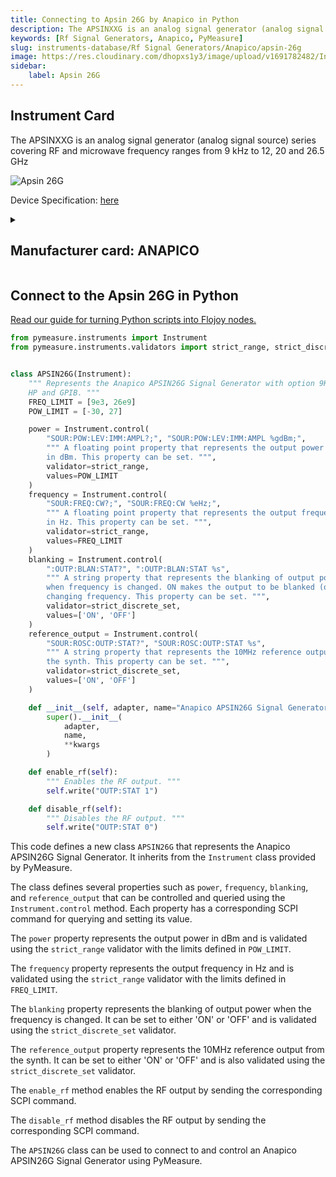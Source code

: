 ```yaml
---
title: Connecting to Apsin 26G by Anapico in Python
description: The APSINXXG is an analog signal generator (analog signal source) series covering RF and microwave frequency ranges from 9 kHz to 12, 20 and 26.5 GHz
keywords: [Rf Signal Generators, Anapico, PyMeasure] 
slug: instruments-database/Rf Signal Generators/Anapico/apsin-26g 
image: https://res.cloudinary.com/dhopxs1y3/image/upload/v1691782482/Instruments/RF%20Signal%20Generator/Apsin-26G/Apsin-26G.jpg
sidebar:
    label: Apsin 26G 
---
```



## Instrument Card

The APSINXXG is an analog signal generator (analog signal source) series covering RF and microwave frequency ranges from 9 kHz to 12, 20 and 26.5 GHz


![Apsin 26G](https://res.cloudinary.com/dhopxs1y3/image/upload/v1691782482/Instruments/RF%20Signal%20Generator/Apsin-26G/Apsin-26G.jpg)

Device Specification: [here](https://www.anapico.com/products/rf-signal-generators/single-output-rf-and-microwave-signal-generators/apsin-g-series-up-to-26-ghz/#:~:text=and%20outdoor%20fields.-,Download%20Datasheet,-Request%20for%20Quote)

<details style={{ marginTop: "15px"}}>
<summary><h2 style={{display:'inline'}}>Manufacturer card: ANAPICO</h2></summary>

![ANAPICO](https://res.cloudinary.com/dhopxs1y3/image/upload/v1692125957/Instruments/Vendor%20Logos/Anapico.png)

**AnaPico** is an ISO 9001:2015 certified technology leader, developing, manufacturing and supplying RF and MW test & measurement instruments

- Headquarters: Switzerland
- Yearly Revenue (millions, USD): 5
- Vendor Website: [here](https://www.anapico.com/)

</details>


<FeaturedInstrumentVideo category="RF_SIGNAL_GENERATORS" />

## Connect to the Apsin 26G in Python

[Read our guide for turning Python scripts into Flojoy nodes.](https://docs.flojoy.ai/contribution/blocks/custom-flojoy-block/)



<Tabs>
<TabItem value="Flojoy" label="Flojoy" className="flojoy-instrument-tabs">

<SectionsCard category="RF_SIGNAL_GENERATORS" manufacturer="Anapico"></SectionsCard>

</TabItem>
<TabItem value="PyMeasure" label="PyMeasure">

```python
from pymeasure.instruments import Instrument
from pymeasure.instruments.validators import strict_range, strict_discrete_set


class APSIN26G(Instrument):
    """ Represents the Anapico APSIN26G Signal Generator with option 9K,
    HP and GPIB. """
    FREQ_LIMIT = [9e3, 26e9]
    POW_LIMIT = [-30, 27]

    power = Instrument.control(
        "SOUR:POW:LEV:IMM:AMPL?;", "SOUR:POW:LEV:IMM:AMPL %gdBm;",
        """ A floating point property that represents the output power
        in dBm. This property can be set. """,
        validator=strict_range,
        values=POW_LIMIT
    )
    frequency = Instrument.control(
        "SOUR:FREQ:CW?;", "SOUR:FREQ:CW %eHz;",
        """ A floating point property that represents the output frequency
        in Hz. This property can be set. """,
        validator=strict_range,
        values=FREQ_LIMIT
    )
    blanking = Instrument.control(
        ":OUTP:BLAN:STAT?", ":OUTP:BLAN:STAT %s",
        """ A string property that represents the blanking of output power
        when frequency is changed. ON makes the output to be blanked (off) while
        changing frequency. This property can be set. """,
        validator=strict_discrete_set,
        values=['ON', 'OFF']
    )
    reference_output = Instrument.control(
        "SOUR:ROSC:OUTP:STAT?", "SOUR:ROSC:OUTP:STAT %s",
        """ A string property that represents the 10MHz reference output from
        the synth. This property can be set. """,
        validator=strict_discrete_set,
        values=['ON', 'OFF']
    )

    def __init__(self, adapter, name="Anapico APSIN26G Signal Generator", **kwargs):
        super().__init__(
            adapter,
            name,
            **kwargs
        )

    def enable_rf(self):
        """ Enables the RF output. """
        self.write("OUTP:STAT 1")

    def disable_rf(self):
        """ Disables the RF output. """
        self.write("OUTP:STAT 0")
```

This code defines a new class `APSIN26G` that represents the Anapico APSIN26G Signal Generator. It inherits from the `Instrument` class provided by PyMeasure.

The class defines several properties such as `power`, `frequency`, `blanking`, and `reference_output` that can be controlled and queried using the `Instrument.control` method. Each property has a corresponding SCPI command for querying and setting its value.

The `power` property represents the output power in dBm and is validated using the `strict_range` validator with the limits defined in `POW_LIMIT`.

The `frequency` property represents the output frequency in Hz and is validated using the `strict_range` validator with the limits defined in `FREQ_LIMIT`.

The `blanking` property represents the blanking of output power when the frequency is changed. It can be set to either 'ON' or 'OFF' and is validated using the `strict_discrete_set` validator.

The `reference_output` property represents the 10MHz reference output from the synth. It can be set to either 'ON' or 'OFF' and is also validated using the `strict_discrete_set` validator.

The `enable_rf` method enables the RF output by sending the corresponding SCPI command.

The `disable_rf` method disables the RF output by sending the corresponding SCPI command.

The `APSIN26G` class can be used to connect to and control an Anapico APSIN26G Signal Generator using PyMeasure.

</TabItem>
</Tabs>